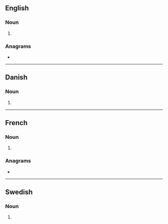 ==English==

===Noun===
{{head|en|noun plural form}}

# {{plural of|mage|lang=en}}

===Anagrams===
* {{l|en|games}}

----

==Danish==

===Noun===
{{head|da|noun form|g=c}}

# {{genitive singular indefinite of|mage|lang=da}}

----

==French==

===Noun===
{{head|fr|noun plural form|g=m}}

# {{plural of|mage|lang=fr}}

===Anagrams===
* {{l|fr|mégas}}

----

==Swedish==

===Noun===
{{head|sv|noun form}}

# {{sv-noun-form-indef-gen|mage}}